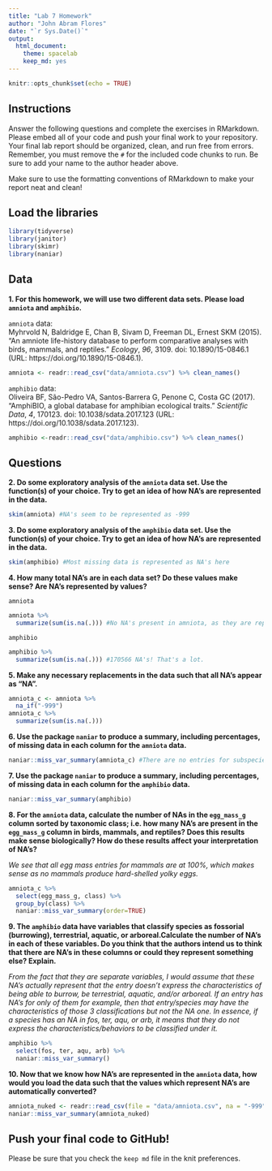 ```yaml
---
title: "Lab 7 Homework"
author: "John Abram Flores"
date: "`r Sys.Date()`"
output:
  html_document: 
    theme: spacelab
    keep_md: yes
---
```


```r
knitr::opts_chunk$set(echo = TRUE)
```

## Instructions
Answer the following questions and complete the exercises in RMarkdown. Please embed all of your code and push your final work to your repository. Your final lab report should be organized, clean, and run free from errors. Remember, you must remove the `#` for the included code chunks to run. Be sure to add your name to the author header above.  

Make sure to use the formatting conventions of RMarkdown to make your report neat and clean!  

## Load the libraries
```r
library(tidyverse)
library(janitor)
library(skimr)
library(naniar)
``` 

## Data
**1. For this homework, we will use two different data sets. Please load `amniota` and `amphibio`.**  

`amniota` data:  
Myhrvold N, Baldridge E, Chan B, Sivam D, Freeman DL, Ernest SKM (2015). “An amniote life-history
database to perform comparative analyses with birds, mammals, and reptiles.” _Ecology_, *96*, 3109.
doi: 10.1890/15-0846.1 (URL: https://doi.org/10.1890/15-0846.1).
```r
amniota <- readr::read_csv("data/amniota.csv") %>% clean_names()
```

`amphibio` data:  
Oliveira BF, São-Pedro VA, Santos-Barrera G, Penone C, Costa GC (2017). “AmphiBIO, a global database
for amphibian ecological traits.” _Scientific Data_, *4*, 170123. doi: 10.1038/sdata.2017.123 (URL:
https://doi.org/10.1038/sdata.2017.123).
```r
amphibio <-readr::read_csv("data/amphibio.csv") %>% clean_names()
```

## Questions  
**2. Do some exploratory analysis of the `amniota` data set. Use the function(s) of your choice. Try to get an idea of how NA's are represented in the data.**  
```r
skim(amniota) #NA's seem to be represented as -999
```

**3. Do some exploratory analysis of the `amphibio` data set. Use the function(s) of your choice. Try to get an idea of how NA's are represented in the data.**  
```r
skim(amphibio) #Most missing data is represented as NA's here
```

**4. How many total NA's are in each data set? Do these values make sense? Are NA's represented by values?**   

`amniota`  
```r
amniota %>%
  summarize(sum(is.na(.))) #No NA's present in amniota, as they are represented as -999.
```

`amphibio`  
```r
amphibio %>%
  summarize(sum(is.na(.))) #170566 NA's! That's a lot.
```

**5. Make any necessary replacements in the data such that all NA's appear as "NA".**   
```r
amniota_c <- amniota %>%
  na_if("-999")
amniota_c %>%
  summarize(sum(is.na(.)))
```

**6. Use the package `naniar` to produce a summary, including percentages, of missing data in each column for the `amniota` data.**  
```r
naniar::miss_var_summary(amniota_c) #There are no entries for subspecies!
```

**7. Use the package `naniar` to produce a summary, including percentages, of missing data in each column for the `amphibio` data.**
```r
naniar::miss_var_summary(amphibio)
```

**8. For the `amniota` data, calculate the number of NAs in the `egg_mass_g` column sorted by taxonomic class; i.e. how many NA's are present in the `egg_mass_g` column in birds, mammals, and reptiles? Does this results make sense biologically? How do these results affect your interpretation of NA's?**  

*We see that all egg mass entries for mammals are at 100%, which makes sense as no mammals produce hard-shelled yolky eggs.*
```r
amniota_c %>%
  select(egg_mass_g, class) %>%
  group_by(class) %>%
  naniar::miss_var_summary(order=TRUE)
```

**9. The `amphibio` data have variables that classify species as fossorial (burrowing), terrestrial, aquatic, or arboreal.Calculate the number of NA's in each of these variables. Do you think that the authors intend us to think that there are NA's in these columns or could they represent something else? Explain.**

*From the fact that they are separate variables, I would assume that these NA's actually represent that the entry doesn't express the characteristics of being able to burrow, be terrestrial, aquatic, and/or arboreal. If an entry has NA's for only of them for example, then that entry/species may have the characteristics of those 3 classifications but not the NA one. In essence, if a species has an NA in fos, ter, aqu, or arb, it means that they do not express the characteristics/behaviors to be classified under it.*
```r
amphibio %>%
  select(fos, ter, aqu, arb) %>%
  naniar::miss_var_summary()
```

**10. Now that we know how NA's are represented in the `amniota` data, how would you load the data such that the values which represent NA's are automatically converted?**
```r
amniota_nuked <- readr::read_csv(file = "data/amniota.csv", na = "-999")
naniar::miss_var_summary(amniota_nuked)
```

## Push your final code to GitHub!
Please be sure that you check the `keep md` file in the knit preferences.  